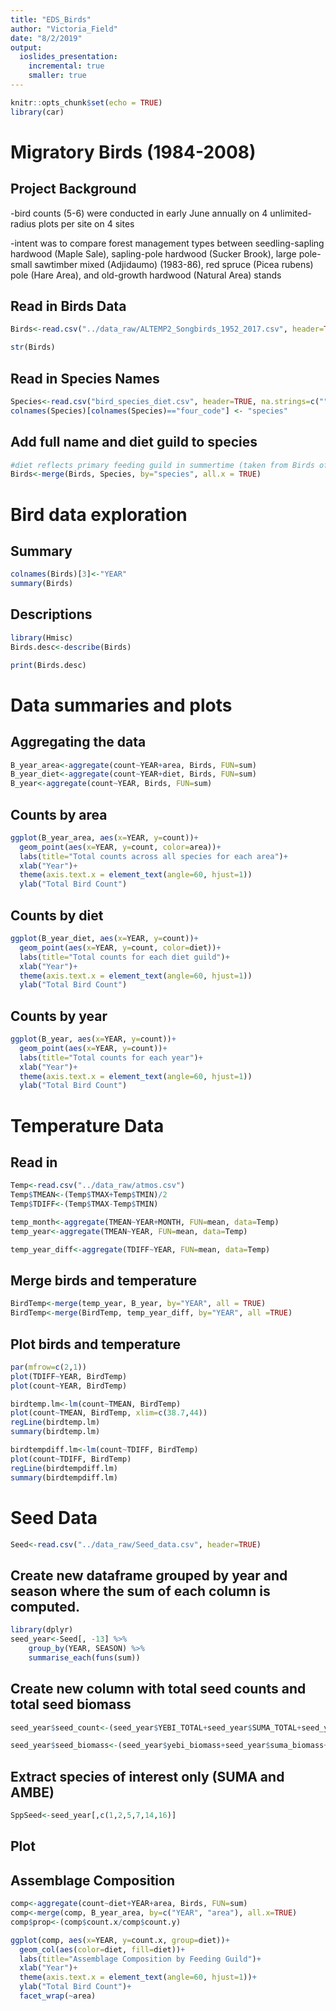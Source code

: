 ```yaml
---
title: "EDS_Birds"
author: "Victoria_Field"
date: "8/2/2019"
output:
  ioslides_presentation:
    incremental: true
    smaller: true
---
```


```r
knitr::opts_chunk$set(echo = TRUE)
library(car)
```

# Migratory Birds (1984-2008)

## Project Background

-bird counts (5-6) were conducted in early June annually on 4 unlimited- radius plots per site on 4 sites

-intent was to compare forest management types between seedling-sapling hardwood (Maple Sale), sapling-pole hardwood (Sucker Brook), large pole-small sawtimber mixed (Adjidaumo) (1983-86), red spruce (Picea rubens) pole (Hare Area), and old-growth hardwood (Natural Area) stands

## Read in Birds Data 

```r
Birds<-read.csv("../data_raw/ALTEMP2_Songbirds_1952_2017.csv", header=TRUE)
```

```r
str(Birds)
```

## Read in Species Names

```r
Species<-read.csv("bird_species_diet.csv", header=TRUE, na.strings=c("", " "), strip.white=TRUE)
colnames(Species)[colnames(Species)=="four_code"] <- "species"
```

## Add full name and diet guild to species

```r
#diet reflects primary feeding guild in summertime (taken from Birds of North America; Cornell Lab of Ornithology)  
Birds<-merge(Birds, Species, by="species", all.x = TRUE)
```

# Bird data exploration 

## Summary

```r
colnames(Birds)[3]<-"YEAR"
summary(Birds)
```

## Descriptions

```r
library(Hmisc)
Birds.desc<-describe(Birds)
```


```r
print(Birds.desc)
```

# Data summaries and plots

## Aggregating the data

```r
B_year_area<-aggregate(count~YEAR+area, Birds, FUN=sum)
B_year_diet<-aggregate(count~YEAR+diet, Birds, FUN=sum)
B_year<-aggregate(count~YEAR, Birds, FUN=sum)
```

## Counts by area

```r
ggplot(B_year_area, aes(x=YEAR, y=count))+
  geom_point(aes(x=YEAR, y=count, color=area))+
  labs(title="Total counts across all species for each area")+
  xlab("Year")+
  theme(axis.text.x = element_text(angle=60, hjust=1))
  ylab("Total Bird Count")
```

## Counts by diet

```r
ggplot(B_year_diet, aes(x=YEAR, y=count))+
  geom_point(aes(x=YEAR, y=count, color=diet))+
  labs(title="Total counts for each diet guild")+ 
  xlab("Year")+
  theme(axis.text.x = element_text(angle=60, hjust=1))
  ylab("Total Bird Count")
```

## Counts by year

```r
ggplot(B_year, aes(x=YEAR, y=count))+
  geom_point(aes(x=YEAR, y=count))+
  labs(title="Total counts for each year")+
  xlab("Year")+
  theme(axis.text.x = element_text(angle=60, hjust=1))
  ylab("Total Bird Count")
```

# Temperature Data 

## Read in 

```r
Temp<-read.csv("../data_raw/atmos.csv")
Temp$TMEAN<-(Temp$TMAX+Temp$TMIN)/2
Temp$TDIFF<-(Temp$TMAX-Temp$TMIN)
```

```r
temp_month<-aggregate(TMEAN~YEAR+MONTH, FUN=mean, data=Temp)
temp_year<-aggregate(TMEAN~YEAR, FUN=mean, data=Temp)
```

```r
temp_year_diff<-aggregate(TDIFF~YEAR, FUN=mean, data=Temp)
```

## Merge birds and temperature 

```r
BirdTemp<-merge(temp_year, B_year, by="YEAR", all = TRUE)
BirdTemp<-merge(BirdTemp, temp_year_diff, by="YEAR", all =TRUE)
```

## Plot birds and temperature 

```r
par(mfrow=c(2,1))
plot(TDIFF~YEAR, BirdTemp)
plot(count~YEAR, BirdTemp)
```

```r
birdtemp.lm<-lm(count~TMEAN, BirdTemp)
plot(count~TMEAN, BirdTemp, xlim=c(38.7,44))
regLine(birdtemp.lm)
summary(birdtemp.lm)
```

```r
birdtempdiff.lm<-lm(count~TDIFF, BirdTemp)
plot(count~TDIFF, BirdTemp)
regLine(birdtempdiff.lm)
summary(birdtempdiff.lm)
```

# Seed Data

```r
Seed<-read.csv("../data_raw/Seed_data.csv", header=TRUE)
```

## Create new dataframe grouped by year and season where the sum of each column is computed.

```r
library(dplyr)
seed_year<-Seed[, -13] %>%
    group_by(YEAR, SEASON) %>% 
    summarise_each(funs(sum))
```

## Create new column with total seed counts and total seed biomass 

```r
seed_year$seed_count<-(seed_year$YEBI_TOTAL+seed_year$SUMA_TOTAL+seed_year$REMA_TOTAL+seed_year$AMBE_TOTAL+seed_year$RESP_TOTAL+seed_year$EAHE_TOTAL+seed_year$NWCE_TOTAL+seed_year$BAFI_TOTAL+seed_year$PABI_TOTAL)

seed_year$seed_biomass<-(seed_year$yebi_biomass+seed_year$suma_biomass+seed_year$rema_biomass+seed_year$ambe_biomass+seed_year$resp_biomass+seed_year$eahe_biomass+seed_year$nwce_biomass+seed_year$bafi_biomass+seed_year$pabi_biomass)
```

## Extract species of interest only (SUMA and AMBE)

```r
SppSeed<-seed_year[,c(1,2,5,7,14,16)]
```

## Plot 

## Assemblage Composition 

```r
comp<-aggregate(count~diet+YEAR+area, Birds, FUN=sum)
comp<-merge(comp, B_year_area, by=c("YEAR", "area"), all.x=TRUE)
comp$prop<-(comp$count.x/comp$count.y)
```

```r
ggplot(comp, aes(x=YEAR, y=count.x, group=diet))+
  geom_col(aes(color=diet, fill=diet))+
  labs(title="Assemblage Composition by Feeding Guild")+
  xlab("Year")+
  theme(axis.text.x = element_text(angle=60, hjust=1))+
  ylab("Total Bird Count")+
  facet_wrap(~area)
```